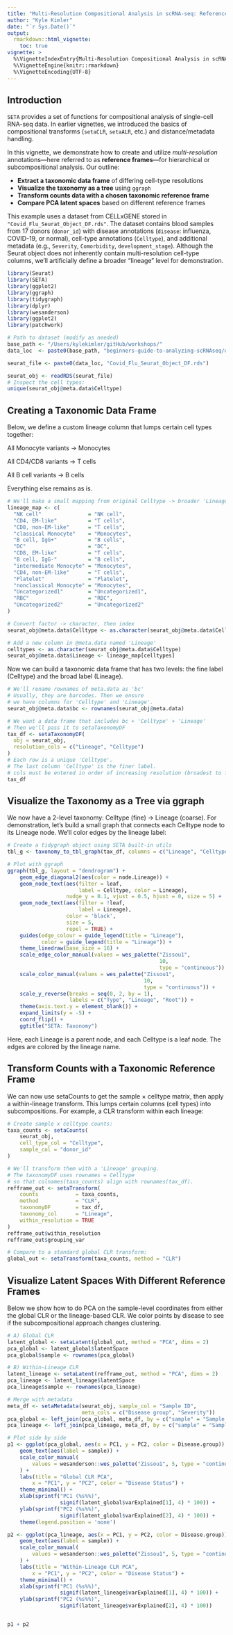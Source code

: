```yaml
---
title: "Multi-Resolution Compositional Analysis in scRNA-seq: Reference Frames with SETA"
author: "Kyle Kimler"
date: "`r Sys.Date()`"
output:
  rmarkdown::html_vignette:
    toc: true
vignette: >
  %\VignetteIndexEntry{Multi-Resolution Compositional Analysis in scRNA-seq: Reference Frames with SETA}
  %\VignetteEngine{knitr::rmarkdown}
  %\VignetteEncoding{UTF-8}
---
```



## Introduction

`SETA` provides a set of functions for compositional analysis of single-cell RNA-seq data. In earlier vignettes, we introduced the basics of compositional transforms (`setaCLR`, `setaALR`, etc.) and distance/metadata handling. 

In this vignette, we demonstrate how to create and utilize _multi-resolution_ annotations—here referred to as **reference frames**—for hierarchical or subcompositional analysis. Our outline:

- **Extract a taxonomic data frame** of differing cell-type resolutions  
- **Visualize the taxonomy as a tree** using `ggraph`  
- **Transform counts data with a chosen taxonomic reference frame**  
- **Compare PCA latent spaces** based on different reference frames

This example uses a dataset from CELLxGENE stored in `"Covid_Flu_Seurat_Object_DF.rds"`. The dataset contains blood samples from 17 donors (`donor_id`) with disease annotations (`disease`: influenza, COVID-19, or normal), cell-type annotations (`Celltype`), and additional metadata (e.g., `Severity`, `Comorbidity`, `development_stage`). Although the Seurat object does not inherently contain multi-resolution cell-type columns, we'll artificially define a broader “lineage” level for demonstration.

```r
library(Seurat)
library(SETA)
library(ggplot2)
library(ggraph)
library(tidygraph)
library(dplyr)
library(wesanderson)
library(ggplot2)
library(patchwork)
```

```r
# Path to dataset (modify as needed)
base_path <- "/Users/kylekimler/gitHub/workshops/"
data_loc  <- paste0(base_path, "beginners-guide-to-analyzing-scRNAseq/data/")
```

```r
seurat_file <- paste0(data_loc, "Covid_Flu_Seurat_Object_DF.rds")

seurat_obj <- readRDS(seurat_file)
# Inspect the cell types:
unique(seurat_obj@meta.data$Celltype)
```


## Creating a Taxonomic Data Frame
Below, we define a custom lineage column that lumps certain cell types together:

All Monocyte variants → Monocytes

All CD4/CD8 variants → T cells

All B cell variants → B cells

Everything else remains as is.

```r
# We'll make a small mapping from original Celltype -> broader 'Lineage'
lineage_map <- c(
  "NK cell"               = "NK cell",
  "CD4, EM-like"          = "T cells",
  "CD8, non-EM-like"      = "T cells",
  "classical Monocyte"    = "Monocytes",
  "B cell, IgG+"          = "B cells",
  "DC"                    = "DC",
  "CD8, EM-like"          = "T cells",
  "B cell, IgG-"          = "B cells",
  "intermediate Monocyte" = "Monocytes",
  "CD4, non-EM-like"      = "T cells",
  "Platelet"              = "Platelet",
  "nonclassical Monocyte" = "Monocytes",
  "Uncategorized1"        = "Uncategorized1",
  "RBC"                   = "RBC",
  "Uncategorized2"        = "Uncategorized2"
)

# Convert factor -> character, then index
seurat_obj@meta.data$Celltype <- as.character(seurat_obj@meta.data$Celltype)

# Add a new column in @meta.data named 'Lineage'
celltypes <- as.character(seurat_obj@meta.data$Celltype)
seurat_obj@meta.data$Lineage <- lineage_map[celltypes]
```


Now we can build a taxonomic data frame that has two levels: 
the fine label (Celltype) and the broad label (Lineage). 

```r
# We'll rename rownames of meta.data as 'bc'
# Usually, they are barcodes. Then we ensure
# we have columns for 'Celltype' and 'Lineage'.
seurat_obj@meta.data$bc <- rownames(seurat_obj@meta.data)

# We want a data frame that includes bc + 'Celltype' + 'Lineage'
# Then we'll pass it to setaTaxonomyDF
tax_df <- setaTaxonomyDF(
  obj = seurat_obj,
  resolution_cols = c("Lineage", "Celltype")
)
# Each row is a unique 'Celltype'.
# The last column 'Celltype' is the finer label.
# cols must be entered in order of increasing resolution (broadest to finest)
tax_df
```


## Visualize the Taxonomy as a Tree via ggraph

We now have a 2-level taxonomy: Celltype (fine) -> Lineage (coarse). 
For demonstration, let's build a small graph that connects each Celltype node to its Lineage node. 
We'll color edges by the lineage label:

```r
# Create a tidygraph object using SETA built-in utils
tbl_g <- taxonomy_to_tbl_graph(tax_df, columns = c("Lineage", "Celltype"))

# Plot with ggraph
ggraph(tbl_g, layout = "dendrogram") +
    geom_edge_diagonal2(aes(color = node.Lineage)) +
    geom_node_text(aes(filter = leaf,
                       label = Celltype, color = Lineage),
                   nudge_y = 0.1, vjust = 0.5, hjust = 0, size = 5) +
    geom_node_text(aes(filter = !leaf,
                       label = Lineage),
                   color = 'black',
                   size = 5,
                   repel = TRUE) +
    guides(edge_colour = guide_legend(title = "Lineage"),
           color = guide_legend(title = "Lineage")) +
    theme_linedraw(base_size = 16) +
    scale_edge_color_manual(values = wes_palette("Zissou1",
                                                 10,
                                                 type = "continuous")) +
    scale_color_manual(values = wes_palette("Zissou1",
                                            10,
                                            type = "continuous")) +
    scale_y_reverse(breaks = seq(0, 2, by = 1),
                    labels = c("Type", "Lineage", "Root")) +
    theme(axis.text.y = element_blank()) +
    expand_limits(y = -5) +
    coord_flip() +
    ggtitle("SETA: Taxonomy") 
```

Here, each Lineage is a parent node, and each Celltype is a leaf node.
The edges are colored by the lineage name.


## Transform Counts with a Taxonomic Reference Frame

We can now use setaCounts to get the sample × celltype matrix, 
then apply a within-lineage transform. 
This lumps certain columns (cell types) into subcompositions. 
For example, a CLR transform within each lineage:

```r
# Create sample x celltype counts:
taxa_counts <- setaCounts(
    seurat_obj,
    cell_type_col = "Celltype",
    sample_col = "donor_id"
)

# We'll transform them with a 'Lineage' grouping.
# The taxonomyDF uses rownames = Celltype
# so that colnames(taxa_counts) align with rownames(tax_df).
refframe_out <- setaTransform(
    counts            = taxa_counts,
    method            = "CLR",
    taxonomyDF        = tax_df,
    taxonomy_col      = "Lineage",
    within_resolution = TRUE
)
refframe_out$within_resolution
refframe_out$grouping_var

# Compare to a standard global CLR transform:
global_out <- setaTransform(taxa_counts, method = "CLR")
```


## Visualize Latent Spaces With Different Reference Frames

Below we show how to do PCA on the sample-level coordinates from either the global CLR or the lineage-based CLR. 
We color points by disease to see if the subcompositional approach changes clustering.

```r
# A) Global CLR
latent_global <- setaLatent(global_out, method = "PCA", dims = 2)
pca_global <- latent_global$latentSpace
pca_global$sample <- rownames(pca_global)

# B) Within-Lineage CLR
latent_lineage <- setaLatent(refframe_out, method = "PCA", dims = 2)
pca_lineage <- latent_lineage$latentSpace
pca_lineage$sample <- rownames(pca_lineage)

# Merge with metadata
meta_df <- setaMetadata(seurat_obj, sample_col = "Sample ID",
                        meta_cols = c("Disease group", "Severity"))
pca_global <- left_join(pca_global, meta_df, by = c("sample" = "Sample ID"))
pca_lineage <- left_join(pca_lineage, meta_df, by = c("sample" = "Sample ID"))

# Plot side by side
p1 <- ggplot(pca_global, aes(x = PC1, y = PC2, color = Disease.group)) +
    geom_text(aes(label = sample)) +
    scale_color_manual(
        values = wesanderson::wes_palette("Zissou1", 5, type = "continuous")
    ) +
    labs(title = "Global CLR PCA",
        x = "PC1", y = "PC2", color = "Disease Status") +
    theme_minimal() +
    xlab(sprintf("PC1 (%s%%)",
                 signif(latent_global$varExplained[1], 4) * 100)) +
    ylab(sprintf("PC2 (%s%%)",
                 signif(latent_global$varExplained[2], 4) * 100)) +
    theme(legend.position = 'none')

p2 <- ggplot(pca_lineage, aes(x = PC1, y = PC2, color = Disease.group)) +
    geom_text(aes(label = sample)) +
    scale_color_manual(
        values = wesanderson::wes_palette("Zissou1", 5, type = "continuous")
    ) +
    labs(title = "Within-Lineage CLR PCA",
        x = "PC1", y = "PC2", color = "Disease Status") +
    theme_minimal() +
    xlab(sprintf("PC1 (%s%%)",
                 signif(latent_lineage$varExplained[1], 4) * 100)) +
    ylab(sprintf("PC2 (%s%%)",
                 signif(latent_lineage$varExplained[2], 4) * 100))


p1 + p2
```